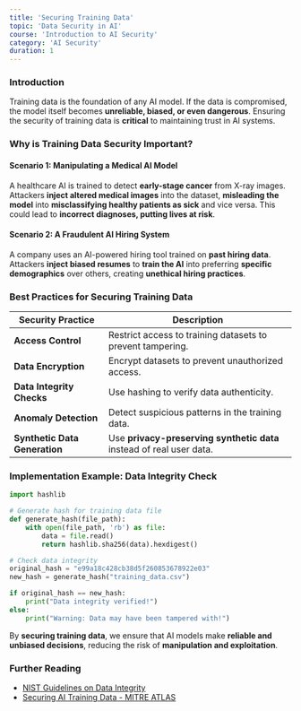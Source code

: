 ```yaml
---
title: 'Securing Training Data'
topic: 'Data Security in AI'
course: 'Introduction to AI Security'
category: 'AI Security'
duration: 1
---
```


### Introduction

Training data is the foundation of any AI model. If the data is compromised, the model itself becomes **unreliable, biased, or even dangerous**. Ensuring the security of training data is **critical** to maintaining trust in AI systems.

### Why is Training Data Security Important?

#### **Scenario 1: Manipulating a Medical AI Model**

A healthcare AI is trained to detect **early-stage cancer** from X-ray images. Attackers **inject altered medical images** into the dataset, **misleading the model** into **misclassifying healthy patients as sick** and vice versa. This could lead to **incorrect diagnoses, putting lives at risk**.

#### **Scenario 2: A Fraudulent AI Hiring System**

A company uses an AI-powered hiring tool trained on **past hiring data**. Attackers **inject biased resumes** to **train the AI** into preferring **specific demographics** over others, creating **unethical hiring practices**.

### Best Practices for Securing Training Data

| Security Practice             | Description                                                          |
| ----------------------------- | -------------------------------------------------------------------- |
| **Access Control**            | Restrict access to training datasets to prevent tampering.           |
| **Data Encryption**           | Encrypt datasets to prevent unauthorized access.                     |
| **Data Integrity Checks**     | Use hashing to verify data authenticity.                             |
| **Anomaly Detection**         | Detect suspicious patterns in the training data.                     |
| **Synthetic Data Generation** | Use **privacy-preserving synthetic data** instead of real user data. |

### Implementation Example: Data Integrity Check

```python
import hashlib

# Generate hash for training data file
def generate_hash(file_path):
    with open(file_path, 'rb') as file:
        data = file.read()
        return hashlib.sha256(data).hexdigest()

# Check data integrity
original_hash = "e99a18c428cb38d5f260853678922e03"
new_hash = generate_hash("training_data.csv")

if original_hash == new_hash:
    print("Data integrity verified!")
else:
    print("Warning: Data may have been tampered with!")
```

By **securing training data**, we ensure that AI models make **reliable and unbiased decisions**, reducing the risk of **manipulation and exploitation**.

### Further Reading

- [NIST Guidelines on Data Integrity](https://www.nist.gov/)
- [Securing AI Training Data - MITRE ATLAS](https://atlas.mitre.org/)
